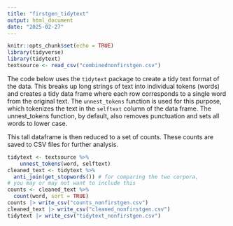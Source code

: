 ```yaml
---
title: "firstgen_tidytext"
output: html_document
date: "2025-02-27"
---
```



```r
knitr::opts_chunk$set(echo = TRUE)
library(tidyverse)
library(tidytext)
textsource <- read_csv("combinednonfirstgen.csv")
```

The code below uses the `tidytext` package to create a tidy text format of the data. This breaks up long strings of text into individual tokens (words) and creates a tidy data frame where each row corresponds to a single word from the original text. The `unnest_tokens` function is used for this purpose, which tokenizes the text in the `selftext` column of the data frame. The unnest_tokens function, by default, also removes punctuation and sets all words to lower case.

This tall dataframe is then reduced to a set of counts. These counts are saved to CSV files for further analysis.

```r
tidytext <- textsource %>% 
    unnest_tokens(word, selftext)
cleaned_text <- tidytext %>%
  anti_join(get_stopwords()) # for comparing the two corpora,
# you may or may not want to include this
counts <- cleaned_text %>%
  count(word, sort = TRUE)
counts |> write_csv("counts_nonfirstgen.csv")
cleaned_text |> write_csv("cleaned_nonfirstgen.csv")
tidytext |> write_csv("tidytext_nonfirstgen.csv")
```
